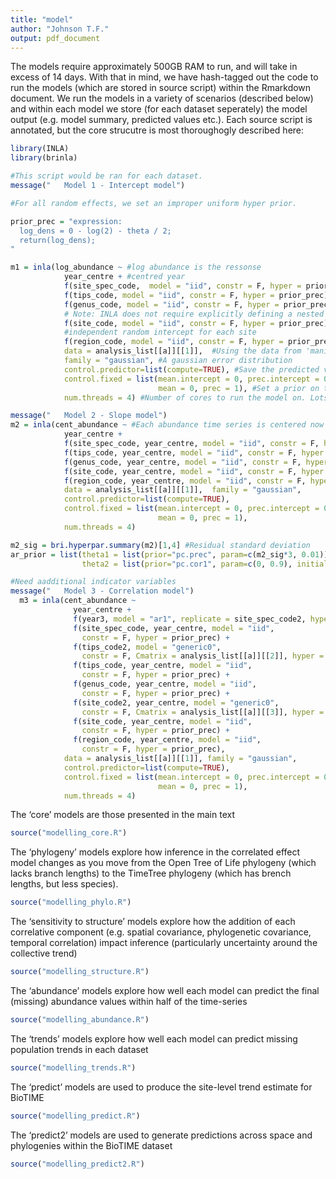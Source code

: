 ```yaml
---
title: "model"
author: "Johnson T.F."
output: pdf_document
---
```


The models require approximately 500GB RAM to run, and will take in excess of 14 days. With that in mind, we have hash-tagged out the code to run the models (which are stored in source script) within the Rmarkdown document. We run the models in a variety of scenarios (described below) and within each model we store (for each dataset seperately) the model output (e.g. model summary, predicted values etc.). Each source script is annotated, but the core strucutre is most thoroughogly described here:

```r
library(INLA)
library(brinla)

#This script would be ran for each dataset.
message("   Model 1 - Intercept model")

#For all random effects, we set an improper uniform hyper prior. 

prior_prec = "expression:
  log_dens = 0 - log(2) - theta / 2;
  return(log_dens);
"

m1 = inla(log_abundance ~ #log abundance is the ressonse
            year_centre + #centred year
            f(site_spec_code,  model = "iid", constr = F, hyper = prior_prec) + #independent random intercept for each population
            f(tips_code, model = "iid", constr = F, hyper = prior_prec) + #independent random intercept for each species
            f(genus_code, model = "iid", constr = F, hyper = prior_prec) + #independent random intercept for each genera
            # Note: INLA does not require explicitly defining a nested structure in the model formula. Instead, its important to ensure the coding used for the random effects are unique and represent this nested structure. See here for guidance: https://groups.google.com/g/r-inla-discussion-group/c/vhf_qY4tvX0/m/cVXvIxbrBwAJ
            f(site_code, model = "iid", constr = F, hyper = prior_prec) +
            #independent random intercept for each site
            f(region_code, model = "iid", constr = F, hyper = prior_prec), #independent random intercept for each region
            data = analysis_list[[a]][[1]],  #Using the data from 'manipulate.Rmd'
            family = "gaussian", #A gaussian error distribution
            control.predictor=list(compute=TRUE), #Save the predicted values
            control.fixed = list(mean.intercept = 0, prec.intercept = 0.001, #Set a prior on the intercept of N(0,1000)
                                 mean = 0, prec = 1), #Set a prior on the fixed effect coefficient of N(0,1)
            num.threads = 4) #Number of cores to run the model on. Lots of cores can actually slow things down, so you are better going for fewer cores IMO.

message("   Model 2 - Slope model")
m2 = inla(cent_abundance ~ #Each abundance time series is centered now too. Every line passes through zero on both axes
            year_centre +
            f(site_spec_code, year_centre, model = "iid", constr = F, hyper = prior_prec) + #All random intercepts described above are now random slopes
            f(tips_code, year_centre, model = "iid", constr = F, hyper = prior_prec) +
            f(genus_code, year_centre, model = "iid", constr = F, hyper = prior_prec) +
            f(site_code, year_centre, model = "iid", constr = F, hyper = prior_prec) +
            f(region_code, year_centre, model = "iid", constr = F, hyper = prior_prec),
            data = analysis_list[[a]][[1]],  family = "gaussian", 
            control.predictor=list(compute=TRUE),
            control.fixed = list(mean.intercept = 0, prec.intercept = 0.001,
                                 mean = 0, prec = 1),
            num.threads = 4)

m2_sig = bri.hyperpar.summary(m2)[1,4] #Residual standard deviation
ar_prior = list(theta1 = list(prior="pc.prec", param=c(m2_sig*3, 0.01)), #penalised complexity prior statement, where we state the odds of the standard deviation captured by the ar1 term exceeding 3*residual standard deviation are very small (probabaility = 0.01)
                theta2 = list(prior="pc.cor1", param=c(0, 0.9), initial = 0)) #Here we state the odds of detecting some autocorrelation (rho greater than 0) are very high (probability of 0.9). We set the inital rho at 0.

#Need aadditional indicator variables
message("   Model 3 - Correlation model")
  m3 = inla(cent_abundance ~ 
              year_centre +
              f(year3, model = "ar1", replicate = site_spec_code2, hyper = ar_prior) + #We specify that abundance observations within population time-series should be ar-1 temporally autocorrelated
              f(site_spec_code, year_centre, model = "iid", 
                constr = F, hyper = prior_prec) +
              f(tips_code2, model = "generic0", 
                constr = F, Cmatrix = analysis_list[[a]][[2]], hyper = prior_prec) + #We specify that species should covary accoriding to a phylogenetic covariance matrix (Cmatrix argument). 
              f(tips_code, year_centre, model = "iid", 
                constr = F, hyper = prior_prec) +
              f(genus_code, year_centre, model = "iid", 
                constr = F, hyper = prior_prec) +
              f(site_code2, year_centre, model = "generic0", 
                constr = F, Cmatrix = analysis_list[[a]][[3]], hyper = prior_prec) + #We specify that sites should covary accoriding to a spatial covariance matrix (Cmatrix argument). 
              f(site_code, year_centre, model = "iid", 
                constr = F, hyper = prior_prec) +
              f(region_code, year_centre, model = "iid", 
                constr = F, hyper = prior_prec),
            data = analysis_list[[a]][[1]], family = "gaussian", 
            control.predictor=list(compute=TRUE),
            control.fixed = list(mean.intercept = 0, prec.intercept = 0.001,
                                 mean = 0, prec = 1),
            num.threads = 4)
```

The 'core' models are those presented in the main text
```r
source("modelling_core.R")
```

The 'phylogeny' models explore how inference in the correlated effect model changes as you move from the Open Tree of Life phylogeny (which lacks branch lengths) to the TimeTree phylogeny (which has brench lengths, but less species).
```r
source("modelling_phylo.R")
```

The 'sensitivity to structure' models explore how the addition of each correlative component (e.g. spatial covariance, phylogenetic covariance, temporal correlation) impact inference (particularly uncertainty around the collective trend)
```r
source("modelling_structure.R")
```

The 'abundance' models explore how well each model can predict the final (missing) abundance values within half of the time-series
```r
source("modelling_abundance.R")
```

The 'trends' models explore how well each model can predict missing population trends in each dataset
```r
source("modelling_trends.R")
```

The 'predict' models are used to produce the site-level trend estimate for BioTIME
```r
source("modelling_predict.R")
```

The 'predict2' models are used to generate predictions across space and phylogenies within the BioTIME dataset
```r
source("modelling_predict2.R")
```